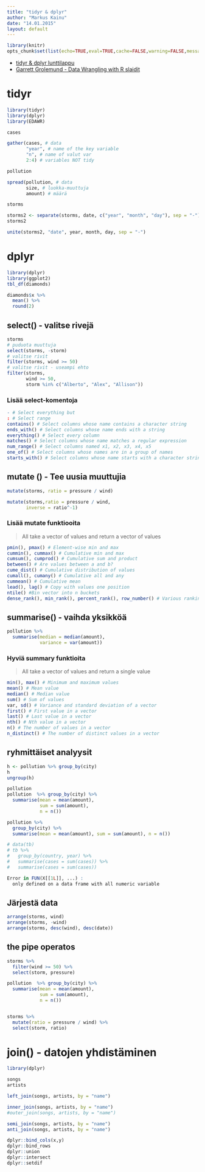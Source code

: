 ```yaml
---
title: "tidyr & dplyr"
author: "Markus Kainu"
date: "14.01.2015"
layout: default
---
```


```r
library(knitr)
opts_chunk$set(list(echo=TRUE,eval=TRUE,cache=FALSE,warning=FALSE,message=FALSE,fig.dir= "figure/"))
```


- [tidyr & dplyr lunttilappu](http://www.rstudio.com/wp-content/uploads/2015/01/data-wrangling-cheatsheet.pd)
- [Garrett Grolemund - Data Wrangling with R slaidit](https://dl.dropboxusercontent.com/u/5896466/wrangling-webinar.pdf)

# tidyr

```r
library(tidyr)
library(dplyr)
library(EDAWR)

cases

gather(cases, # data
       "year", # name of the key variable
       "n", # name of valut var
       2:4) # variables NOT tidy

```


```r
pollution

spread(pollution, # data
       size, # luokka-muuttuja
       amount) # määrä

```


```r
storms

storms2 <- separate(storms, date, c("year", "month", "day"), sep = "-")
storms2

unite(storms2, "date", year, month, day, sep = "-")
```



# dplyr


```r
library(dplyr)
library(ggplot2)
tbl_df(diamonds)

diamonds$x %>%
  mean() %>%
  round(2)
```

## select() - valitse rivejä

```r
storms
# puduota muuttuja
select(storms, -storm)
# valitse rivit
filter(storms, wind >= 50)
# valitse rivit - useampi ehto
filter(storms,
       wind >= 50,
       storm %in% c("Alberto", "Alex", "Allison"))

```


### Lisää select-komentoja

```r
- # Select everything but
: # Select range
contains() # Select columns whose name contains a character string
ends_with() # Select columns whose name ends with a string
everything() # Select every column
matches() # Select columns whose name matches a regular expression
num_range() # Select columns named x1, x2, x3, x4, x5
one_of() # Select columns whose names are in a group of names
starts_with() # Select columns whose name starts with a character string
```


## mutate () - Tee uusia muuttujia

```r
mutate(storms, ratio = pressure / wind)

mutate(storms,ratio = pressure / wind,
       inverse = ratio^-1)
```

### Lisää mutate funktiooita

>All take a vector of values and return a vector of values

```r
pmin(), pmax() # Element-wise min and max
cummin(), cummax() # Cumulative min and max
cumsum(), cumprod() # Cumulative sum and product
between() # Are values between a and b?
cume_dist() # Cumulative distribution of values
cumall(), cumany() # Cumulative all and any
cummean() # Cumulative mean
lead(), lag() # Copy with values one position
ntile() #Bin vector into n buckets
dense_rank(), min_rank(), percent_rank(), row_number() # Various ranking methods
```


## summarise() - vaihda yksikköä

```r
pollution %>% 
  summarise(median = median(amount), 
            variance = var(amount))

```

### Hyviä summary funktioita

> All take a vector of values and return a single value

```r
min(), max() # Minimum and maximum values
mean() # Mean value
median() # Median value
sum() # Sum of values
var, sd() # Variance and standard deviation of a vector
first() # First value in a vector
last() # Last value in a vector
nth() # Nth value in a vector
n() # The number of values in a vector
n_distinct() # The number of distinct values in a vector
```



## ryhmittäiset analyysit

```r
h <- pollution %>% group_by(city)
h
ungroup(h)
```


```r
pollution
pollution  %>% group_by(city) %>%
  summarise(mean = mean(amount),
            sum = sum(amount),
            n = n())
```


```r
pollution %>% 
  group_by(city) %>% 
  summarise(mean = mean(amount), sum = sum(amount), n = n())
```


```r
# data(tb)
# tb %>% 
#   group_by(country, year) %>% 
#   summarise(cases = sum(cases)) %>% 
#   summarise(cases = sum(cases))

Error in FUN(X[[1L]], ...) : 
  only defined on a data frame with all numeric variable
```

## Järjestä data

```r
arrange(storms, wind)
arrange(storms, -wind)
arrange(storms, desc(wind), desc(date))

```

## the pipe operatos

```r

storms %>% 
  filter(wind >= 50) %>% 
  select(storm, pressure)

pollution  %>% group_by(city) %>%
  summarise(mean = mean(amount),
            sum = sum(amount),
            n = n())


storms %>% 
  mutate(ratio = pressure / wind) %>%
  select(storm, ratio)

```

# join() - datojen yhdistäminen

```r
library(dplyr)

songs
artists

left_join(songs, artists, by = "name")

inner_join(songs, artists, by = "name")
#outer_join(songs, artists, by = "name")

semi_join(songs, artists, by = "name")
anti_join(songs, artists, by = "name")
```


```r
dplyr::bind_cols(x,y)
dplyr::bind_rows
dplyr::union
dplyr::intersect
dplyr::setdif
```